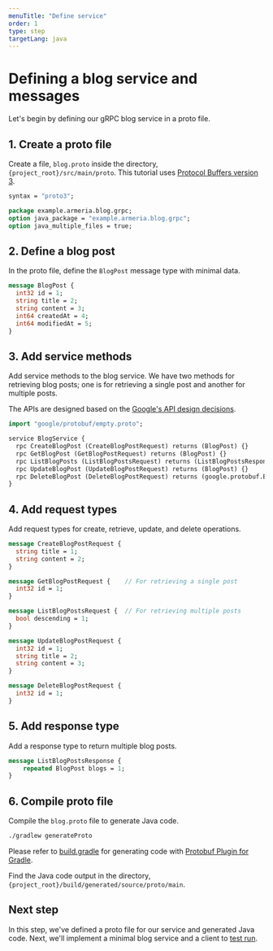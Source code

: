 ```yaml
---
menuTitle: "Define service"
order: 1
type: step
targetLang: java
---
```


# Defining a blog service and messages

Let's begin by defining our gRPC blog service in a proto file.

<TutorialSteps current={1} />

## 1. Create a proto file

Create a file, `blog.proto` inside the directory, `{project_root}/src/main/proto`. This tutorial uses [Protocol Buffers version 3](https://developers.google.com/protocol-buffers/docs/proto3).

```protobuf filename=blog.proto
syntax = "proto3";

package example.armeria.blog.grpc;
option java_package = "example.armeria.blog.grpc";
option java_multiple_files = true;
```

## 2. Define a blog post

In the proto file, define the `BlogPost` message type with minimal data.

```protobuf filename=blog.proto
message BlogPost {
  int32 id = 1;
  string title = 2;
  string content = 3;
  int64 createdAt = 4;
  int64 modifiedAt = 5;
}
```

## 3. Add service methods

Add service methods to the blog service. We have two methods for retrieving blog posts; one is for retrieving a single post and another for multiple posts.

<Tip>

  The APIs are designed based on the [Google's API design decisions](https://google.aip.dev/general).

</Tip>

```protobuf filename=blog.proto
import "google/protobuf/empty.proto";

service BlogService {
  rpc CreateBlogPost (CreateBlogPostRequest) returns (BlogPost) {}
  rpc GetBlogPost (GetBlogPostRequest) returns (BlogPost) {}
  rpc ListBlogPosts (ListBlogPostsRequest) returns (ListBlogPostsResponse) {}
  rpc UpdateBlogPost (UpdateBlogPostRequest) returns (BlogPost) {}
  rpc DeleteBlogPost (DeleteBlogPostRequest) returns (google.protobuf.Empty) {}
}
```

## 4. Add request types

Add request types for create, retrieve, update, and delete operations.

```protobuf filename=blog.proto
message CreateBlogPostRequest {
  string title = 1;
  string content = 2;
}

message GetBlogPostRequest {    // For retrieving a single post
  int32 id = 1;
}

message ListBlogPostsRequest {  // For retrieving multiple posts
  bool descending = 1;
}

message UpdateBlogPostRequest {
  int32 id = 1;
  string title = 2;
  string content = 3;
}

message DeleteBlogPostRequest {
  int32 id = 1;
}
```

## 5. Add response type

Add a response type to return multiple blog posts.

```protobuf filename=blog.proto
message ListBlogPostsResponse {
    repeated BlogPost blogs = 1;
}
```

## 6. Compile proto file

Compile the `blog.proto` file to generate Java code.

```bash
./gradlew generateProto
```

<Tip>

  Please refer to [build.gradle](https://github.com/line/armeria-examples/blob/master/tutorials/grpc/build.gradle) for generating code with [Protobuf Plugin for Gradle](https://github.com/google/protobuf-gradle-plugin).

</Tip>

Find the Java code output in the directory, `{project_root}/build/generated/source/proto/main`.

## Next step

In this step, we've defined a proto file for our service and generated Java code. Next, we'll implement a minimal blog service and a client to [test run](/tutorials/grpc/blog/run-service).

<TutorialSteps current={1} />
